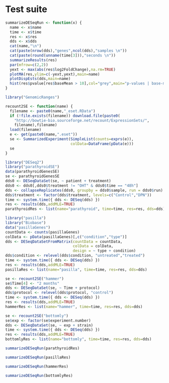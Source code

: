 # Test suite

```r

summarizeDESeqRun <- function(x) {
  name <- x$name
  time <- x$time
  res <- x$res
  dds <- x$dds
  cat(name,"\n")
  cat(paste(nrow(dds),"genes",ncol(dds),"samples \n"))
  cat(paste(round(unname(time[3])),"seconds \n"))
  summarizeResults(res)
  par(mfrow=c(2,2))
  yext <- max(abs(res$log2FoldChange),na.rm=TRUE)
  plotMA(res,ylim=c(-yext,yext),main=name)
  plotDispEsts(dds,main=name)
  hist(res$pvalue[res$baseMean > 10],col="grey",main="p-values | base-mean > 10",xlab="")
}

library("GenomicRanges")

recount2SE <- function(name) {
  filename <- paste0(name,"_eset.RData")
  if (!file.exists(filename)) download.file(paste0(
    "http://bowtie-bio.sourceforge.net/recount/ExpressionSets/",
    filename),filename)
  load(filename)
  e <- get(paste0(name,".eset"))
  se <- SummarizedExperiment(SimpleList(counts=exprs(e)),
                             colData=DataFrame(pData(e)))
  se                   
}

```


```r
library("DESeq2")
library("parathyroidSE")
data(parathyroidGenesSE)
se <- parathyroidGenesSE
dds0 <- DESeqDataSet(se, ~ patient + treatment)
dds0 <- dds0[,dds0$treatment != "OHT" & dds0$time == "48h"]
dds <- collapseReplicates(dds0, groupby = dds0$sample, run = dds0$run)
dds$treatment <- factor(dds$treatment, levels=c("Control","DPN"))
time <- system.time({ dds <- DESeq(dds) })
res <- results(dds,addMLE=TRUE)
parathyroidRes <- list(name="parathyroid", time=time, res=res, dds=dds)
```

```r
library("pasilla")
library("Biobase")
data("pasillaGenes")
countData <- counts(pasillaGenes)
colData <- pData(pasillaGenes)[,c("condition","type")]
dds <- DESeqDataSetFromMatrix(countData = countData,
                              colData = colData,
                              design = ~ type + condition)
dds$condition <- relevel(dds$condition, "untreated","treated")
time <- system.time({ dds <- DESeq(dds) })
res <- results(dds,addMLE=TRUE)
pasillaRes <- list(name="pasilla", time=time, res=res, dds=dds)
```

```r
se <- recount2SE("hammer")
se$Time[4] <- "2 months"
dds <- DESeqDataSet(se, ~ Time + protocol)
dds$protocol <- relevel(dds$protocol, "control")
time <- system.time({ dds <- DESeq(dds) })
res <- results(dds,addMLE=TRUE)
hammerRes <- list(name="hammer", time=time, res=res, dds=dds)
```

```r
se <- recount2SE("bottomly")
se$exp <- factor(se$experiment.number)
dds <- DESeqDataSet(se, ~ exp + strain)
time <- system.time({ dds <- DESeq(dds) })
res <- results(dds,addMLE=TRUE)
bottomlyRes <- list(name="bottomly", time=time, res=res, dds=dds)
```


```r
summarizeDESeqRun(parathyroidRes)
```

```r
summarizeDESeqRun(pasillaRes)
```

```r
summarizeDESeqRun(hammerRes)
```

```r
summarizeDESeqRun(bottomlyRes)
```

